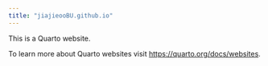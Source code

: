 ```yaml
---
title: "jiajieooBU.github.io"
---
```


This is a Quarto website.

To learn more about Quarto websites visit <https://quarto.org/docs/websites>.

